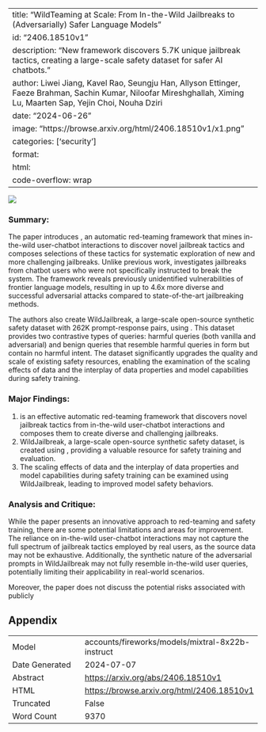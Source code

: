 
---
title: "WildTeaming at Scale: From In-the-Wild Jailbreaks to (Adversarially) Safer Language Models"
id: "2406.18510v1"
description: "New framework discovers 5.7K unique jailbreak tactics, creating a large-scale safety dataset for safer AI chatbots."
author: Liwei Jiang, Kavel Rao, Seungju Han, Allyson Ettinger, Faeze Brahman, Sachin Kumar, Niloofar Mireshghallah, Ximing Lu, Maarten Sap, Yejin Choi, Nouha Dziri
date: "2024-06-26"
image: "https://browse.arxiv.org/html/2406.18510v1/x1.png"
categories: ['security']
format:
  html:
    code-overflow: wrap
---

![](https://browse.arxiv.org/html/2406.18510v1/x1.png)

### Summary:

The paper introduces \method, an automatic red-teaming framework that mines in-the-wild user-chatbot interactions to discover novel jailbreak tactics and composes selections of these tactics for systematic exploration of new and more challenging jailbreaks. Unlike previous work, \method investigates jailbreaks from chatbot users who were not specifically instructed to break the system. The framework reveals previously unidentified vulnerabilities of frontier language models, resulting in up to 4.6x more diverse and successful adversarial attacks compared to state-of-the-art jailbreaking methods.

The authors also create WildJailbreak, a large-scale open-source synthetic safety dataset with 262K prompt-response pairs, using \method. This dataset provides two contrastive types of queries: harmful queries (both vanilla and adversarial) and benign queries that resemble harmful queries in form but contain no harmful intent. The dataset significantly upgrades the quality and scale of existing safety resources, enabling the examination of the scaling effects of data and the interplay of data properties and model capabilities during safety training.

### Major Findings:

1. \method is an effective automatic red-teaming framework that discovers novel jailbreak tactics from in-the-wild user-chatbot interactions and composes them to create diverse and challenging jailbreaks.
2. WildJailbreak, a large-scale open-source synthetic safety dataset, is created using \method, providing a valuable resource for safety training and evaluation.
3. The scaling effects of data and the interplay of data properties and model capabilities during safety training can be examined using WildJailbreak, leading to improved model safety behaviors.

### Analysis and Critique:

While the paper presents an innovative approach to red-teaming and safety training, there are some potential limitations and areas for improvement. The reliance on in-the-wild user-chatbot interactions may not capture the full spectrum of jailbreak tactics employed by real users, as the source data may not be exhaustive. Additionally, the synthetic nature of the adversarial prompts in WildJailbreak may not fully resemble in-the-wild user queries, potentially limiting their applicability in real-world scenarios.

Moreover, the paper does not discuss the potential risks associated with publicly

## Appendix

|          |          |
|----------|----------|
| Model     | accounts/fireworks/models/mixtral-8x22b-instruct       |
| Date Generated     | 2024-07-07       |
| Abstract | [https://arxiv.org/abs/2406.18510v1](https://arxiv.org/abs/2406.18510v1)        |
| HTML     | [https://browse.arxiv.org/html/2406.18510v1](https://browse.arxiv.org/html/2406.18510v1)       |
| Truncated       | False       |
| Word Count       | 9370       |